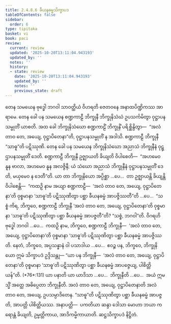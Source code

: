 ```yaml
---
title: 2.4.8.6 ခီယနဓမ္မသိက္ခာပဒ
tableOfContents: false
sidebar:
  order: 6
type: tipitaka
basket: vi
book: paci
review:
  current: review
  updated: '2025-10-20T13:11:04.943193'
  updated_by: ''
  notes: ''
  history:
  - state: review
    date: '2025-10-20T13:11:04.943193'
    updated_by: ''
    notes: ''
    previous_state: draft
---
```



<DynamicBreadcrumb />


<ReviewStatus review={frontmatter.review} showDetails={true} />

<HypothesisAnnotation frontmatter={frontmatter} />

<Division number="1146" book="paci" e="ch" v="2" p="441">

<Paragraph number="3354" book="paci">
တေန သမယေန ဗုဒ္ဓေါ ဘဂဝါ သာဝတ္ထိယံ ဝိဟရတိ ဇေတဝနေ အနာထပိဏ္ဍိကဿ အာရာမေ. တေန ခေါ ပန သမယေန စဏ္ဍကာဠီ ဘိက္ခုနီ ဘိက္ခုနိသံဃံ ဥပသင်္ကမိတွာ ဝုဋ္ဌာပနသမ္မုတိံ ယာစတိ. အထ ခေါ ဘိက္ခုနိသံဃော စဏ္ဍကာဠိံ ဘိက္ခုနိံ ပရိစ္ဆိန္ဒိတွာ—  “အလံ တာဝ တေ, အယျေ, ဝုဋ္ဌာပိတေနာ”တိ, ဝုဋ္ဌာပနသမ္မုတိံ န အဒါသိ. စဏ္ဍကာဠီ ဘိက္ခုနီ “သာဓူ”တိ ပဋိဿုဏိ. တေန ခေါ ပန သမယေန ဘိက္ခုနိသံဃော အညာသံ ဘိက္ခုနီနံ ဝုဋ္ဌာပနသမ္မုတိံ ဒေတိ. စဏ္ဍကာဠီ ဘိက္ခုနီ ဥဇ္ဈာယတိ ခိယျတိ ဝိပါစေတိ—  “အဟမေဝ နူန ဗာလာ, အဟမေဝ နူန အလဇ္ဇိနီ; ယံ သံဃော အညာသံ ဘိက္ခုနီနံ ဝုဋ္ဌာပနသမ္မုတိံ ဒေတိ, မယှမေဝ န ဒေတီ”တိ.
</Paragraph>

<Paragraph number="3355" book="paci">
ယာ တာ ဘိက္ခုနိယော အပ္ပိစ္ဆာ …ပေ…  တာ ဥဇ္ဈာယန္တိ ခိယျန္တိ ဝိပါစေန္တိ—  “ကထဉှိ နာမ အယျာ စဏ္ဍကာဠီ—  ‘အလံ တာဝ တေ, အယျေ, ဝုဋ္ဌာပိတေနာ’တိ ဝုစ္စမာနာ ‘သာဓူ’တိ ပဋိဿုဏိတွာ ပစ္ဆာ ခီယနဓမ္မံ အာပဇ္ဇိဿတီ”တိ …ပေ…  “သစ္စံ ကိရ, ဘိက္ခဝေ, စဏ္ဍကာဠီ ဘိက္ခုနီ ‘အလံ တာဝ တေ, အယျေ, ဝုဋ္ဌာပိတေနာ’တိ ဝုစ္စမာနာ ‘သာဓူ’တိ ပဋိဿုဏိတွာ ပစ္ဆာ ခီယနဓမ္မံ အာပဇ္ဇတီ”တိ? “သစ္စံ, ဘဂဝါ”တိ. ဝိဂရဟိ ဗုဒ္ဓေါ ဘဂဝါ …ပေ…  ကထဉှိ နာမ, ဘိက္ခဝေ, စဏ္ဍကာဠီ ဘိက္ခုနီ—  ‘အလံ တာဝ တေ, အယျေ, ဝုဋ္ဌာပိတေနာ’တိ ဝုစ္စမာနာ ‘သာဓူ’တိ ပဋိဿုဏိတွာ ပစ္ဆာ ခီယနဓမ္မံ အာပဇ္ဇိဿတိ. နေတံ, ဘိက္ခဝေ, အပ္ပသန္နာနံ ဝါ ပသာဒါယ …ပေ…  ဧဝဉ္စ ပန, ဘိက္ခဝေ, ဘိက္ခုနိယော ဣမံ သိက္ခာပဒံ ဥဒ္ဒိသန္တု—
</Paragraph>

</Division>
<Division number="1147" book="paci" e="ch" v="2" p="442">

<Paragraph number="3356" book="paci">
<Emphasis>“ယာ ပန ဘိက္ခုနီ—  ‘အလံ တာဝ တေ, အယျေ, ဝုဋ္ဌာပိတေနာ’တိ ဝုစ္စမာနာ ‘သာဓူ’တိ ပဋိဿုဏိတွာ ပစ္ဆာ ခီယနဓမ္မံ အာပဇ္ဇေယျ, ပါစိတ္တိယန်”</Emphasis>တိ. (*76*:<Emphasis>131</Emphasis>)
</Paragraph>

</Division>
<Division number="1148" book="paci" e="ch" v="2" p="442">

<Paragraph number="3357" book="paci">
<Emphasis>ယာ ပနာ</Emphasis>တိ ယာ ယာဒိသာ …ပေ…  <Emphasis>ဘိက္ခုနီ</Emphasis>တိ …ပေ…  အယံ ဣမသ္မိံ အတ္ထေ အဓိပ္ပေတာ ဘိက္ခုနီတိ.
</Paragraph>

<Paragraph number="3358" book="paci">
<Emphasis>အလံ တာဝ တေ, အယျေ, ဝုဋ္ဌာပိတေနာ</Emphasis>တိ အလံ တာဝ တေ, အယျေ, ဥပသမ္ပာဒိတေန. “သာဓူ”တိ ပဋိဿုဏိတွာ ပစ္ဆာ ခီယနဓမ္မံ အာပဇ္ဇတိ, အာပတ္တိ ပါစိတ္တိယဿ.
</Paragraph>

</Division>
<Division number="1149" book="paci" e="ch" v="2" p="442">

<Paragraph number="3359" book="paci">
အနာပတ္တိ—  ပကတိယာ ဆန္ဒာ ဒေါသာ မောဟာ ဘယာ ကရောန္တံ ခိယျတိ, ဥမ္မတ္တိကာယ, အာဒိကမ္မိကာယာတိ.

</Paragraph>
</Division>

<Paragraph number="3360" type="center" book="paci">
ဆဋ္ဌသိက္ခာပဒံ နိဋ္ဌိတံ.
</Paragraph>